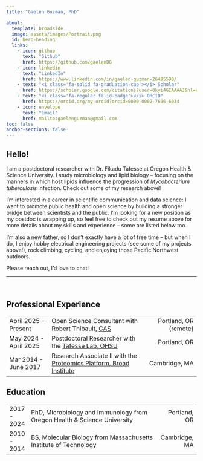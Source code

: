 ```yaml
---
title: "Gaelen Guzman, PhD"

about:
  template: broadside
  image: assets/images/Portrait.png
  id: hero-heading
  links:
    - icon: github
      text: "Github"
      href: https://github.com/gaelenDG
    - icon: linkedin
      text: "LinkedIn"
      href: https://www.linkedin.com/in/gaelen-guzman-26495590/
    - text: "<i class='fa-solid fa-graduation-cap'></i> Scholar"
      href: https://scholar.google.com/citations?user=0kyi4GIAAAAJ&hl=en 
    - text: "<i class='fa-regular fa-id-badge'></i> ORCID"
      href: https://orcid.org/my-orcid?orcid=0000-0002-7696-6034
    - icon: envelope
      text: "Email"
      href: mailto:gaelenguzman@gmail.com
toc: false
anchor-sections: false
---
```


:::{#hero-heading}
## Hello!

I am a postdoctoral researcher with Dr. Fikadu Tafesse at Oregon Health & Science University. I study microbiology and lipid biology -- focusing on the manners in which host lipids influence the progression of *Mycobacterium tuberculosis* infection. Check out some of my research above!

I'm interested in a career in scientific communication and data science: I want to promote public health and open science by building a stronger bridge between scientists and the public. I'm looking for a new position as my postdoc is wrapping up, so feel free to check out my resume above for more details about my skills and experience -- some are listed below too.

I'm also a new father, so I don't exactly have a lot of free time -- but when I do, I enjoy hobby electrical engineering projects (see some of my projects above!), rock climbing, cycling, and enjoying those Pacific Northwest outdoors.

Please reach out, I'd love to chat!
:::

<hr>
<br>

## <i class='fa-regular fa-briefcase'></i> Professional Experience

|  |  |  | 
|:-----|:------------|-------:|
| [April 2025 - Present]{.small-text} | Open Science Consultant with Robert Thibault, [CAS](https://www.aligningscience.com){target="_blank"} | [<i class="fa-regular fa-location-dot"></i> Portland, OR (remote)]{.small-text} |
| [May 2024 - April 2025]{.small-text} | Postdoctoral Researcher with the [Tafesse Lab, OHSU](https://www.tafesselab.com){target="_blank"} | [<i class="fa-regular fa-location-dot"></i> Portland, OR]{.small-text} |
| [Mar 2014 - June 2017]{.small-text} | Research Associate II with the [Proteomics Platform, Broad Institute](https://www.broadinstitute.org/proteomics){target="_blank"} | [<i class="fa-regular fa-location-dot"></i> Cambridge, MA]{.small-text} |

## <i class="fa-regular fa-book-open"></i> Education

|  |  |  | 
|:---|:-------------------------|-----:|
| [2017 - 2024]{.small-text} | PhD, Microbiology and Immunology from Oregon Health & Science University | [<i class="fa-regular fa-location-dot"></i> Portland, OR]{.small-text} |
| [2010 - 2014]{.small-text} | BS, Molecular Biology from Massachusetts Institute of Technology | [<i class="fa-regular fa-location-dot"></i> Cambridge, MA]{.small-text} |

